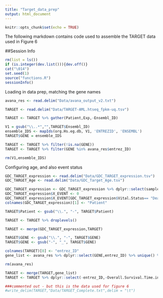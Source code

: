 ```yaml
---
title: "Target_data_prep"
output: html_document
---
```


```r
knitr::opts_chunk$set(echo = TRUE)
```

The following markdown contains code used to assemble the TARGET data used in Figure 6

##Session Info
```r
rm(list = ls())
if (is.integer(dev.list())){dev.off()}
cat("\014")
set.seed(1)
source("functions.R")
sessionInfo()
```

Loading in data prep, matching the gene names
```r
avana_res <- read.delim("Data/avana_output_v2.txt")

TARGET <- read.delim("Data/TARGET-AML.htseq_fpkm-uq.tsv")

TARGET <- TARGET %>% gather(Patient,Exp,-Ensembl_ID)

V1 = gsub("\\..*","",TARGET$Ensembl_ID)
ensemble_IDS <- mapIds(org.Hs.eg.db, V1, 'ENTREZID', 'ENSEMBL')
TARGET$GENE = ensemble_IDS

TARGET <- TARGET %>% filter(!is.na(GENE))
TARGET <- TARGET %>% filter(GENE %in% avana_res$entrez_ID)

rm(V1,ensemble_IDS)
```

Configuring age, and also event status
```r
GDC_TARGET_expression <- read.delim("Data/GDC_TARGET_expression.tsv")
GDC_TARGET_Age <- read.delim("Data/GDC_Target_Age.tsv")

GDC_TARGET_expression <- GDC_TARGET_expression %>% dplyr::select(sample,Vital.Status,Overall.Survival.Time.in.Days,OS.time)
GDC_TARGET_expression$X_EVENT <- 0
GDC_TARGET_expression$X_EVENT[GDC_TARGET_expression$Vital.Status== "Dead"] <- 1
colnames(GDC_TARGET_expression)[1] <- "Patient"

TARGET$Patient <- gsub("\\.", "-", TARGET$Patient)

TARGET <- TARGET %>% droplevels()

TARGET <- merge(GDC_TARGET_expression,TARGET)

TARGET$GENE <- gsub("\\.", "-", TARGET$GENE)
TARGET$GENE <- gsub("-", "_", TARGET$GENE)

colnames(TARGET)[8] <- "entrez_ID"
gene_list <- avana_res %>% dplyr::select(GENE,entrez_ID) %>% unique() %>% droplevels()

rm(avana_res)

TARGET <- merge(TARGET,gene_list)
TARGET <- TARGET %>% dplyr::select(-entrez_ID,-Overall.Survival.Time.in.Days,-Ensembl_ID)

###commented out - but this is the data used for figure 6 
#write_delim(TARGET,"Data/TARGET_Complete.txt",delim = "\t")
```
